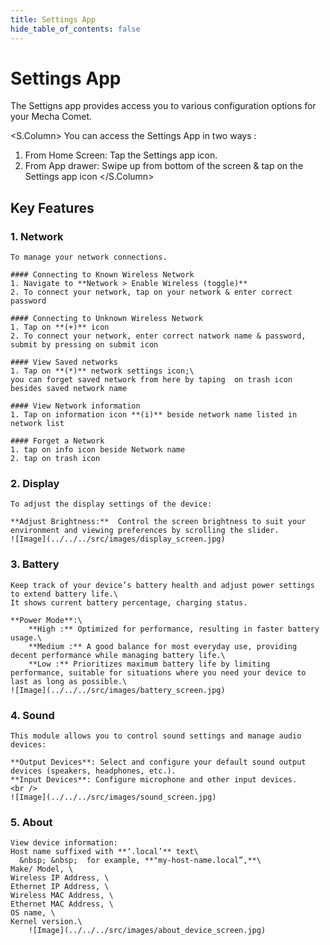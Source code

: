 ```yaml
---
title: Settings App
hide_table_of_contents: false
---
```



# Settings App

The Settigns app provides access you to various configuration options for your Mecha Comet.

<S.Column>
You can access the Settings App in two ways :
1. From Home Screen: Tap the Settings app icon.
2. From App drawer:  Swipe up from bottom of the screen & tap on the Settings app icon
</S.Column>

## Key Features

### 1. Network
    To manage your network connections.

    #### Connecting to Known Wireless Network 
    1. Navigate to **Network > Enable Wireless (toggle)** 
    2. To connect your network, tap on your network & enter correct password 

    #### Connecting to Unknown Wireless Network 
    1. Tap on **(+)** icon
    2. To connect your network, enter correct natwork name & password, submit by pressing on submit icon

    #### View Saved networks
    1. Tap on **(*)** network settings icon;\
    you can forget saved network from here by taping  on trash icon besides saved network name

    #### View Network information
    1. Tap on information icon **(i)** beside network name listed in network list
    
    #### Forget a Network
    1. tap on info icon beside Network name
    2. tap on trash icon

### 2. Display
    To adjust the display settings of the device:

    **Adjust Brightness:**  Control the screen brightness to suit your environment and viewing preferences by scrolling the slider.
    ![Image](../../../src/images/display_screen.jpg)

### 3. Battery
    Keep track of your device’s battery health and adjust power settings to extend battery life.\
    It shows current battery percentage, charging status.

    **Power Mode**:\
        **High :** Optimized for performance, resulting in faster battery usage.\
        **Medium :** A good balance for most everyday use, providing decent performance while managing battery life.\
        **Low :** Prioritizes maximum battery life by limiting performance, suitable for situations where you need your device to last as long as possible.\
    ![Image](../../../src/images/battery_screen.jpg)

### 4. Sound
    This module allows you to control sound settings and manage audio devices:

    **Output Devices**: Select and configure your default sound output devices (speakers, headphones, etc.).
    **Input Devices**: Configure microphone and other input devices.
    <br />
    ![Image](../../../src/images/sound_screen.jpg)

### 5. About

    View device information:
    Host name suffixed with **‘.local’** text\
      &nbsp; &nbsp;  for example, **"my-host-name.local”,**\
    Make/ Model, \
    Wireless IP Address, \
    Ethernet IP Address, \
    Wireless MAC Address, \
    Ethernet MAC Address, \
    OS name, \
    Kernel version.\
        ![Image](../../../src/images/about_device_screen.jpg)